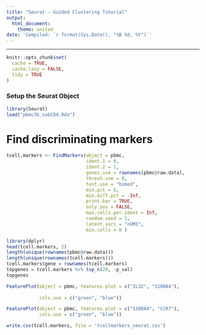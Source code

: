 ```yaml
---
title: "Seurat - Guided Clustering Tutorial"
output:
  html_document:
    theme: united
date: 'Compiled: `r format(Sys.Date(), "%B %d, %Y")`'
---
```

***

```r
knitr::opts_chunk$set(
  cache = TRUE,
  cache.lazy = FALSE,
  tidy = TRUE
)
```

### Setup the Seurat Object

```r
library(Seurat)
load("pbmc3k_subCD4.Rda")
```

# Find discriminating markers

```r
tcell.markers <- FindMarkers(object = pbmc,
                             ident.1 = 0,
                             ident.2 = 1,
                             genes.use = rownames(pbmc@raw.data),
                             thresh.use = 0,
                             test.use = "bimod",
                             min.pct = 0, 
                             min.diff.pct = -Inf,
                             print.bar = TRUE,
                             only.pos = FALSE,
                             max.cells.per.ident = Inf, 
                             random.seed = 1,
                             latent.vars = "nUMI",
                             min.cells = 0 )
```


```r
library(dplyr)
head(tcell.markers, 2)
length(unique(rownames(pbmc@raw.data)))
length(unique(rownames(tcell.markers)))
tcell.markers$gene = rownames(tcell.markers)
topgenes = tcell.markers %>% top_n(20, -p_val)
topgenes
```
```r
FeaturePlot(object = pbmc, features.plot = c("IL32", "S100A4"),
            
            cols.use = c("green", "blue"))
```


```r
FeaturePlot(object = pbmc, features.plot = c("S100A4", "CCR7"),
            cols.use = c("green", "blue"))
```

```r
write.csv(tcell.markers, file = 'tcellmarkers_seurat.csv')
```

